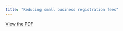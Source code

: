```yaml
---
title: "Reducing small business registration fees"
---
```


[View the PDF](../files/pdfs/bills/bill_6.pdf)